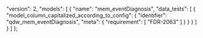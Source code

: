   "version": 2,
  "models": [
    {
      "name": "mem_eventDiagnosis",
      "data_tests": [
        {
          "model_column_capitalized_according_to_config": {
            "identifier": "qdw_mem_eventDiagnosis",
            "meta": {
              "requirement": [
                "FDR-2063"
              ]
            }
          }
        }
      ]
    }
  ]
};
